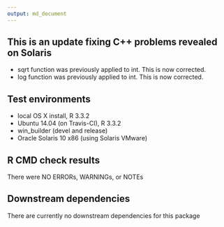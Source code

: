 ```yaml
---
output: md_document
---
```

## This is an update fixing C++ problems revealed on Solaris
* sqrt function was previously applied to int. This is now corrected. 
* log function was previously applied to int. This is now corrected. 

## Test environments
* local OS X install, R 3.3.2
* Ubuntu 14.04 (on Travis-CI), R 3.3.2
* win_builder (devel and release)
* Oracle Solaris 10 x86 (using Solaris VMware)


## R CMD check results

There were NO ERRORs, WARNINGs, or NOTEs 
 
## Downstream dependencies
   There are currently no downstream dependencies for this package

